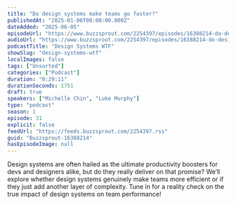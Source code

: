 ```yaml
---
title: "Do design systems make teams go faster?"
publishedAt: "2025-01-06T08:00:00.000Z"
dateAdded: "2025-06-05"
episodeUrl: "https://www.buzzsprout.com/2254397/episodes/16388214-do-design-systems-make-teams-go-faster.mp3"
audioUrl: "https://www.buzzsprout.com/2254397/episodes/16388214-do-design-systems-make-teams-go-faster.mp3"
podcastTitle: "Design Systems WTF"
showSlug: "design-systems-wtf"
localImages: false
tags: ["Unsorted"]
categories: ["Podcast"]
duration: "0:29:11"
durationSeconds: 1751
draft: true
speakers: ["Michelle Chin", "Luke Murphy"]
type: "podcast"
season: 1
episode: 31
explicit: false
feedUrl: "https://feeds.buzzsprout.com/2254397.rss"
guid: "Buzzsprout-16388214"
hasEpisodeImage: null
---
```

Design systems are often hailed as the ultimate productivity boosters for devs and designers alike, but do they really deliver on that promise? We’ll explore whether design systems genuinely make teams more efficient or if they just add another layer of complexity. Tune in for a reality check on the true impact of design systems on team performance!
